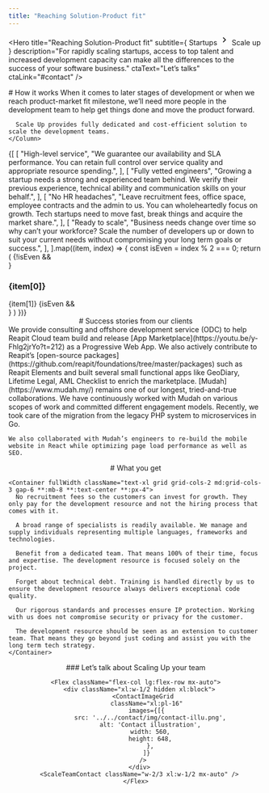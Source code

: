 ```yaml
---
title: "Reaching Solution-Product fit"
---
```


<Hero
  title="Reaching Solution-Product fit"
  subtitle={
    <Flex className="gap-0">
    Startups
      <svg stroke="currentColor" fill="currentColor" stroke-width="0" viewBox="0 0 24 24" height="1.5em" width="1.5em" xmlns="http://www.w3.org/2000/svg"><path d="M8.59 16.34l4.58-4.59-4.58-4.59L10 5.75l6 6-6 6z"></path></svg>
    Scale up
    </Flex>
  }
  description="For rapidly scaling startups, access to top talent and increased development capacity can make all the differences to the success of your software business."
  ctaText="Let’s talks"
  ctaLink="#contact"
/>

<Section className="py-12">
  <Column gap="2xl">
    # How it works
    <Column className="text-xl max-w-paragraph gap-2">
      When it comes to later stages of development or when we reach product-market fit milestone, we’ll need more people in the development team to help get things done and move the product forward.
      
      Scale Up provides fully dedicated and cost-efficient solution to scale the development teams.
    </Column>
  </Column>
</Section>

<Section>
  <Column gap="2xl">
    <Column>
      {[
        [
          "High-level service",
          "We guarantee our availability and SLA performance. You can retain full control over service quality and appropriate resource spending.",
        ],
        [
          "Fully vetted engineers",
          "Growing a startup needs a strong and experienced team behind. We verify their previous experience, technical ability and communication skills on your behalf.",
        ],
        [
          "No HR headaches",
          "Leave recruitment fees, office space, employee contracts and the admin to us. You can wholeheartedly focus on growth. Tech startups need to move fast, break things and acquire the market share.",
        ],
        [
          "Ready to scale",
          "Business needs change over time so why can’t your workforce? Scale the number of developers up or down to suit your current needs without compromising your long term goals or success.",
        ],
      ].map((item, index) => {
        const isEven = index % 2 === 0;
        return (
          <Flex key={index} className="my-12">
            {!isEven && <div className="hidden md:block w-1/2"></div>}
            <Column key={index} className="w-full md:w-1/2 space-y-2">
              <H3 className="text-heading text-3xl">{item[0]}</H3>
              <Paragraph className="text-xl">{item[1]}</Paragraph>
            </Column>
            {isEven && <div className="hidden md:block w-1/2"></div>}
          </Flex>
        )
      })}
    </Column>
  </Column>
</Section>

<Section className="bg-alabaster">
    <Center className="mb-12">
      # Success stories from our clients
    </Center>

<Flex className="flex-col sm:flex-row">
<Project href="/work/reapit" image="./img/reapit.png" imageAlt="reapit landing logo">
<Paragraph className="!text-xl max-w-paragraph">
  We provide consulting and offshore development service (ODC) to help Reapit Cloud team build and release [App Marketplace](https://youtu.be/y-Fhlg2jrYo?t=212) as a Progressive Web App. We also actively contribute to Reapit’s [open-source packages](https://github.com/reapit/foundations/tree/master/packages) such as Reapit Elements and built several small functional apps like GeoDiary, Lifetime Legal, AML Checklist to enrich the marketplace.
</Paragraph>
</Project>
<Project href="/work/mudah" image="./img/mudah.png" imageAlt="mudah landing logo">
  <Paragraph className="!text-xl max-w-paragraph">
    [Mudah](https://www.mudah.my/) remains one of our longest, tried-and-true collaborations. We have continuously worked with Mudah on various scopes of work and committed different engagement models. Recently, we took care of the migration from the legacy PHP system to microservices in Go.

    We also collaborated with Mudah’s engineers to re-build the mobile website in React while optimizing page load performance as well as SEO.
  </Paragraph>
</Project>
</Flex>

</Section>

<Section className="py-12">
  <Column gap="2xl">
    <Center className="mb-12">
      # What you get
    </Center>
    
    <Container fullWidth className="text-xl grid grid-cols-2 md:grid-cols-3 gap-6 **:mb-8 **:text-center **:px-4">
      No recruitment fees so the customers can invest for growth. They only pay for the development resource and not the hiring process that comes with it.
      
      A broad range of specialists is readily available. We manage and supply individuals representing multiple languages, frameworks and technologies.
      
      Benefit from a dedicated team. That means 100% of their time, focus and expertise. The development resource is focused solely on the project.
      
      Forget about technical debt. Training is handled directly by us to ensure the development resource always delivers exceptional code quality.
      
      Our rigorous standards and processes ensure IP protection. Working with us does not compromise security or privacy for the customer.
      
      The development resource should be seen as an extension to customer team. That means they go beyond just coding and assist you with the long term tech strategy.
    </Container>
  </Column>
</Section>

<Hero className="bg-alabaster py-24">
  <Center className="flex flex-col gap-12">
    ### Let’s talk about Scaling Up your team

    <Flex className="flex-col lg:flex-row mx-auto">
      <div className="xl:w-1/2 hidden xl:block">
        <ContactImageGrid
          className="xl:pl-16"
          images={[{
            src: '../../contact/img/contact-illu.png',
            alt: 'Contact illustration',
            width: 560,
            height: 648,
            },
          ]}
        />
      </div>
      <ScaleTeamContact className="w-2/3 xl:w-1/2 mx-auto" />
    </Flex>
  </Center>
</Hero>
